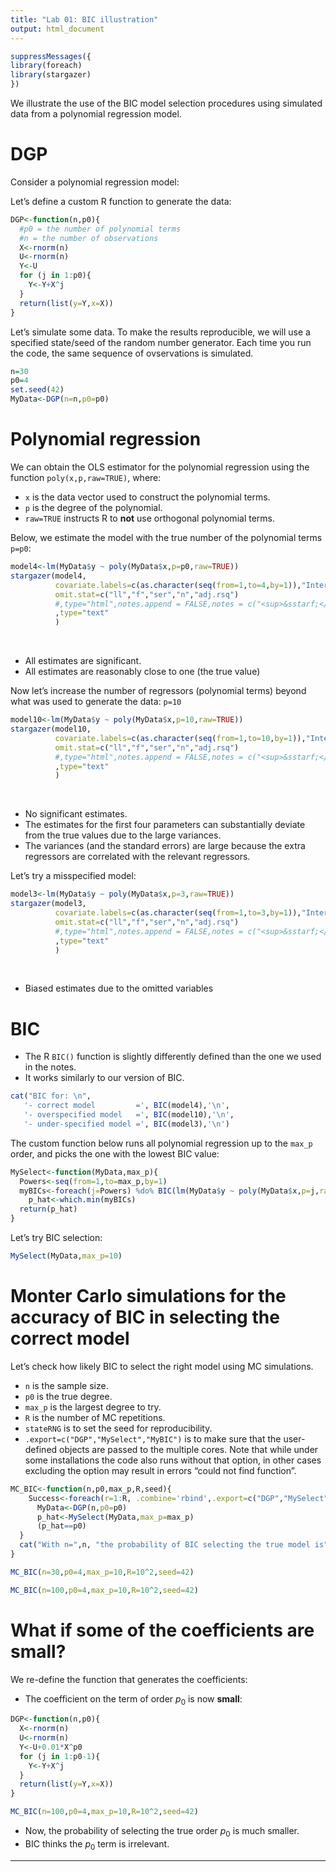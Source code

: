 ```yaml
---
title: "Lab 01: BIC illustration"
output: html_document
---
```



```r
suppressMessages({
library(foreach)
library(stargazer)
})
```

We illustrate the use of the BIC model selection procedures using simulated data from a polynomial regression model.

# DGP

Consider a polynomial regression model:

\begin{align}
Y_i & = \beta_0+\beta_1 X_{i}+\beta_2 X_i^2+\ldots+\beta_{p_0} X_i^{p_0}+U_i,\\
U_i &\sim N(0,1),\\
X_i &\sim N(0,1).
\end{align}

Let's define a custom R function to generate the data:
```r
DGP<-function(n,p0){
  #p0 = the number of polynomial terms
  #n = the number of observations
  X<-rnorm(n)
  U<-rnorm(n)
  Y<-U
  for (j in 1:p0){
    Y<-Y+X^j
  }
  return(list(y=Y,x=X))
}
```


Let's simulate some data. To make the results reproducible, we will use a specified state/seed of the random number generator. Each time you run the code, the same sequence of ovservations is simulated.
```r
n=30
p0=4
set.seed(42)
MyData<-DGP(n=n,p0=p0)
```



# Polynomial regression

We can obtain the OLS estimator for the polynomial regression using the function `poly(x,p,raw=TRUE)`, where:

- `x` is the data vector used to construct the polynomial terms.
- `p` is the degree of the polynomial.
- `raw=TRUE` instructs R to **not** use orthogonal polynomial terms.

Below, we estimate the model with the true number of the polynomial terms `p=p0`:
```r
model4<-lm(MyData$y ~ poly(MyData$x,p=p0,raw=TRUE))
stargazer(model4,
          covariate.labels=c(as.character(seq(from=1,to=4,by=1)),"Intercept"),
          omit.stat=c("ll","f","ser","n","adj.rsq")
          #,type="html",notes.append = FALSE,notes = c("<sup>&sstarf;</sup>p<0.1; <sup>&sstarf;&sstarf;</sup>p<0.05; <sup>&sstarf;&sstarf;&sstarf;</sup>p<0.01")
          ,type="text"
          )
```
<br>


* All estimates are significant.
* All estimates are reasonably close to one (the true value)


Now let's increase the number of regressors (polynomial terms) beyond what was used to generate the data: `p=10`

```r
model10<-lm(MyData$y ~ poly(MyData$x,p=10,raw=TRUE))
stargazer(model10,
          covariate.labels=c(as.character(seq(from=1,to=10,by=1)),"Intercept"),
          omit.stat=c("ll","f","ser","n","adj.rsq")
          #,type="html",notes.append = FALSE,notes = c("<sup>&sstarf;</sup>p<0.1; <sup>&sstarf;&sstarf;</sup>p<0.05; <sup>&sstarf;&sstarf;&sstarf;</sup>p<0.01")
          ,type="text"
          )
```
<br>

* No significant estimates.
* The estimates for the first four parameters can substantially deviate from the true values due to the large variances.
* The variances (and the standard errors) are large because the extra regressors are correlated with the relevant regressors.

Let's try a misspecified model:

```r
model3<-lm(MyData$y ~ poly(MyData$x,p=3,raw=TRUE))
stargazer(model3,
          covariate.labels=c(as.character(seq(from=1,to=3,by=1)),"Intercept"),
          omit.stat=c("ll","f","ser","n","adj.rsq")
          #,type="html",notes.append = FALSE,notes = c("<sup>&sstarf;</sup>p<0.1; <sup>&sstarf;&sstarf;</sup>p<0.05; <sup>&sstarf;&sstarf;&sstarf;</sup>p<0.01")
          ,type="text"
          )
```
<br>

* Biased estimates due to the omitted variables

# BIC

- The  R `BIC()` function is slightly differently defined than the one we used in the notes.
- It works similarly to our version of BIC.


```r
cat("BIC for: \n",
   '- correct model         =', BIC(model4),'\n', 
   '- overspecified model   =', BIC(model10),'\n',
   '- under-specified model =', BIC(model3),'\n')
```
 
 
The custom function below runs all polynomial regression up to the `max_p` order, and picks the one with the lowest BIC value:
```r
MySelect<-function(MyData,max_p){
  Powers<-seq(from=1,to=max_p,by=1)
  myBICs<-foreach(j=Powers) %do% BIC(lm(MyData$y ~ poly(MyData$x,p=j,raw=TRUE)))
    p_hat<-which.min(myBICs)
  return(p_hat)
}
```

Let's try BIC selection:
```r
MySelect(MyData,max_p=10)
```



# Monter Carlo simulations for the accuracy of BIC in selecting the correct model

Let's check how likely BIC to select the right model using MC simulations.

- `n` is the sample size.
- `p0` is the true degree.
- `max_p` is the largest degree to try.
- `R` is the number of MC repetitions.
- `stateRNG` is to set the seed for reproducibility.
- `.export=c("DGP","MySelect","MyBIC")` is to make sure that the user-defined objects are passed to the multiple cores. Note that while under some installations the code also runs without that option, in other cases excluding the option may result in errors "could not find function".

```r
MC_BIC<-function(n,p0,max_p,R,seed){
    Success<-foreach(r=1:R, .combine='rbind',.export=c("DGP","MySelect","MyBIC"))  %do% {
      MyData<-DGP(n,p0=p0)
      p_hat<-MySelect(MyData,max_p=max_p)
      (p_hat==p0)
  }
  cat("With n=",n, "the probability of BIC selecting the true model is",mean(Success))
}
```


```r
MC_BIC(n=30,p0=4,max_p=10,R=10^2,seed=42)
```

```r
MC_BIC(n=100,p0=4,max_p=10,R=10^2,seed=42)
```


# What if some of the coefficients are small?

We re-define the function that generates the coefficients:

- The coefficient on the term of order $p_0$ is now **small**:

```r
DGP<-function(n,p0){
  X<-rnorm(n)
  U<-rnorm(n)
  Y<-U+0.01*X^p0
  for (j in 1:p0-1){
    Y<-Y+X^j
  }
  return(list(y=Y,x=X))
}
```


```r
MC_BIC(n=100,p0=4,max_p=10,R=10^2,seed=42)
```


- Now, the probability of selecting the true order $p_0$ is much smaller.
- BIC thinks the $p_0$ term is irrelevant.



---